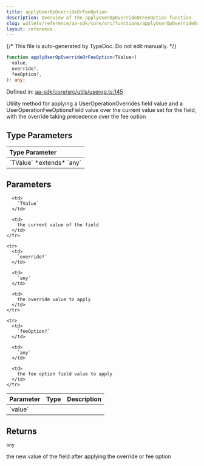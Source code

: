 ```yaml
---
title: applyUserOpOverrideOrFeeOption
description: Overview of the applyUserOpOverrideOrFeeOption function
slug: wallets/reference/aa-sdk/core/src/functions/applyUserOpOverrideOrFeeOption
layout: reference
---
```


{/* This file is auto-generated by TypeDoc. Do not edit manually. */}

```ts
function applyUserOpOverrideOrFeeOption<TValue>(
  value,
  override?,
  feeOption?,
): any;
```

Defined in: [aa-sdk/core/src/utils/userop.ts:145](https://github.com/alchemyplatform/aa-sdk/blob/9df5be8c23af4e472bcb503c17766b16da0ad87d/aa-sdk/core/src/utils/userop.ts#L145)

Utility method for applying a UserOperationOverrides field value and
a UserOperationFeeOptionsField value over the current value set for the field,
with the override taking precedence over the fee option

## Type Parameters

<table>
  <thead>
    <tr>
      <th align="left">Type Parameter</th>
    </tr>
  </thead>

  <tbody>
    <tr>
      <td>
        `TValue` *extends* `any`
      </td>
    </tr>
  </tbody>
</table>

## Parameters

<table>
  <thead>
    <tr>
      <th align="left">Parameter</th>
      <th align="left">Type</th>
      <th align="left">Description</th>
    </tr>
  </thead>

  <tbody>
    <tr>
      <td>
        `value`
      </td>

      <td>
        `TValue`
      </td>

      <td>
        the current value of the field
      </td>
    </tr>

    <tr>
      <td>
        `override?`
      </td>

      <td>
        `any`
      </td>

      <td>
        the override value to apply
      </td>
    </tr>

    <tr>
      <td>
        `feeOption?`
      </td>

      <td>
        `any`
      </td>

      <td>
        the fee option field value to apply
      </td>
    </tr>

  </tbody>
</table>

## Returns

`any`

the new value of the field after applying the override or fee option
